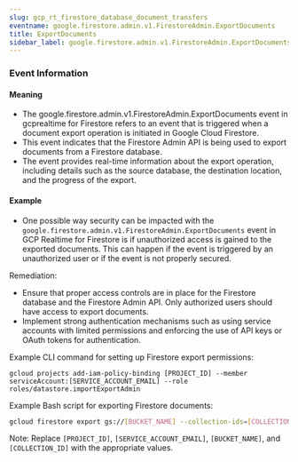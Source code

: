 ```yaml
--- 
slug: gcp_rt_firestore_database_document_transfers
eventname: google.firestore.admin.v1.FirestoreAdmin.ExportDocuments
title: ExportDocuments
sidebar_label: google.firestore.admin.v1.FirestoreAdmin.ExportDocuments
---
```

                       
### Event Information

#### Meaning

- The google.firestore.admin.v1.FirestoreAdmin.ExportDocuments event in gcprealtime for Firestore refers to an event that is triggered when a document export operation is initiated in Google Cloud Firestore.
- This event indicates that the Firestore Admin API is being used to export documents from a Firestore database.
- The event provides real-time information about the export operation, including details such as the source database, the destination location, and the progress of the export.

#### Example

- One possible way security can be impacted with the `google.firestore.admin.v1.FirestoreAdmin.ExportDocuments` event in GCP Realtime for Firestore is if unauthorized access is gained to the exported documents. This can happen if the event is triggered by an unauthorized user or if the event is not properly secured.

Remediation:
- Ensure that proper access controls are in place for the Firestore database and the Firestore Admin API. Only authorized users should have access to export documents.
- Implement strong authentication mechanisms such as using service accounts with limited permissions and enforcing the use of API keys or OAuth tokens for authentication.

Example CLI command for setting up Firestore export permissions:
```
gcloud projects add-iam-policy-binding [PROJECT_ID] --member serviceAccount:[SERVICE_ACCOUNT_EMAIL] --role roles/datastore.importExportAdmin
```

Example Bash script for exporting Firestore documents:
```bash
gcloud firestore export gs://[BUCKET_NAME] --collection-ids=[COLLECTION_ID] --async
```

Note: Replace `[PROJECT_ID]`, `[SERVICE_ACCOUNT_EMAIL]`, `[BUCKET_NAME]`, and `[COLLECTION_ID]` with the appropriate values.


 